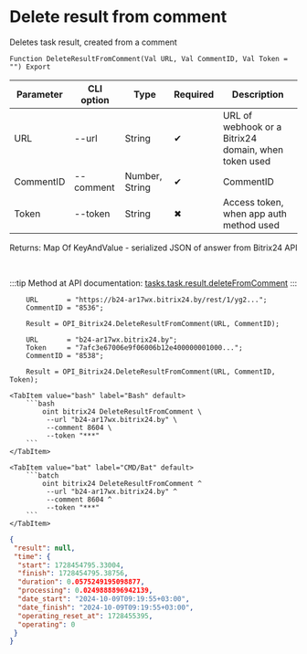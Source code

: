 ﻿---
sidebar_position: 8
---


# Delete result from comment
 Deletes task result, created from a comment



`Function DeleteResultFromComment(Val URL, Val CommentID, Val Token = "") Export`

  | Parameter | CLI option | Type | Required | Description |
  |-|-|-|-|-|
  | URL | --url | String | &#x2714; | URL of webhook or a Bitrix24 domain, when token used |
  | CommentID | --comment | Number, String | &#x2714; | CommentID |
  | Token | --token | String | &#x2716; | Access token, when app auth method used |

  
  Returns:  Map Of KeyAndValue - serialized JSON of answer from Bitrix24 API

<br/>

:::tip
Method at API documentation: [tasks.task.result.deleteFromComment](https://dev.1c-bitrix.ru/rest_help/tasks/task/tasks/tasks_task_result_deleteFromComment.php)
:::
<br/>


```bsl title="1C:Enterprise/OneScript code example"
    URL       = "https://b24-ar17wx.bitrix24.by/rest/1/yg2...";
    CommentID = "8536";

    Result = OPI_Bitrix24.DeleteResultFromComment(URL, CommentID);

    URL       = "b24-ar17wx.bitrix24.by";
    Token     = "7afc3e67006e9f06006b12e400000001000...";
    CommentID = "8538";

    Result = OPI_Bitrix24.DeleteResultFromComment(URL, CommentID, Token);
```
 

 <Tabs>
  
    <TabItem value="bash" label="Bash" default>
        ```bash
            oint bitrix24 DeleteResultFromComment \
             --url "b24-ar17wx.bitrix24.by" \
             --comment 8604 \
             --token "***"
        ```
    </TabItem>
  
    <TabItem value="bat" label="CMD/Bat" default>
        ```batch
            oint bitrix24 DeleteResultFromComment ^
             --url "b24-ar17wx.bitrix24.by" ^
             --comment 8604 ^
             --token "***"
        ```
    </TabItem>
</Tabs>


```json title="Result"
{
 "result": null,
 "time": {
  "start": 1728454795.33004,
  "finish": 1728454795.38756,
  "duration": 0.0575249195098877,
  "processing": 0.0249888896942139,
  "date_start": "2024-10-09T09:19:55+03:00",
  "date_finish": "2024-10-09T09:19:55+03:00",
  "operating_reset_at": 1728455395,
  "operating": 0
 }
}
```
